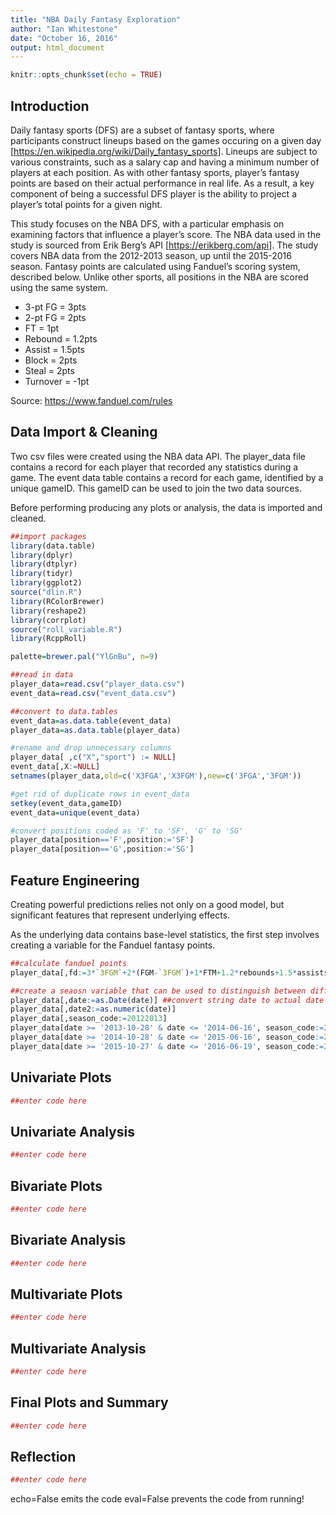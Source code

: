 ```yaml
---
title: "NBA Daily Fantasy Exploration"
author: "Ian Whitestone"
date: "October 16, 2016"
output: html_document
---
```


```r
knitr::opts_chunk$set(echo = TRUE)
```

## Introduction

Daily fantasy sports (DFS) are a subset of fantasy sports, where participants construct lineups based on the games occuring on a given day [<https://en.wikipedia.org/wiki/Daily_fantasy_sports>]. Lineups are subject to various constraints, such as a salary cap and having a minimum number of players at each position. As with other fantasy sports, player's fantasy points are based on their actual performance in real life. As a result, a key component of being a successful DFS player is the ability to project a player's total points for a given night. 

This study focuses on the NBA DFS, with a particular emphasis on examining factors that influence a player's score. The NBA data used in the study is sourced from Erik Berg's API  [<https://erikberg.com/api>]. The study covers NBA data from the 2012-2013 season, up until the 2015-2016 season. Fantasy points are calculated using Fanduel's scoring system, described below. Unlike other sports, all positions in the NBA are scored using the same system.

* 3-pt FG = 3pts
* 2-pt FG = 2pts
* FT = 1pt
* Rebound = 1.2pts
* Assist = 1.5pts
* Block = 2pts
* Steal = 2pts
* Turnover = -1pt

Source: <https://www.fanduel.com/rules>

## Data Import & Cleaning

Two csv files were created using the NBA data API. The player_data file contains a record for each player that recorded any statistics during a game. The event data table contains a record for each game, identified by a unique gameID. This gameID can be used to join the two data sources.

Before performing producing any plots or analysis, the data is imported and cleaned.

```r
##import packages
library(data.table)
library(dplyr)
library(dtplyr)
library(tidyr)
library(ggplot2)
source("dlin.R")
library(RColorBrewer)
library(reshape2)
library(corrplot)
source("roll_variable.R")
library(RcppRoll)

palette=brewer.pal("YlGnBu", n=9)

##read in data
player_data=read.csv("player_data.csv")
event_data=read.csv("event_data.csv")

##convert to data.tables
event_data=as.data.table(event_data)
player_data=as.data.table(player_data)

#rename and drop unnecessary columns
player_data[ ,c("X","sport") := NULL]
event_data[,X:=NULL]
setnames(player_data,old=c('X3FGA','X3FGM'),new=c('3FGA','3FGM'))

#get rid of duplicate rows in event_data
setkey(event_data,gameID)
event_data=unique(event_data)

#convert positions coded as 'F' to 'SF', 'G' to 'SG'
player_data[position=='F',position:='SF']
player_data[position=='G',position:='SG']

```

## Feature Engineering

Creating powerful predictions relies not only on a good model, but significant features that represent underlying effects.

As the underlying data contains base-level statistics, the first step involves creating a variable for the Fanduel fantasy points.

```r
##calculate fanduel points
player_data[,fd:=3*`3FGM`+2*(FGM-`3FGM`)+1*FTM+1.2*rebounds+1.5*assists+2*blocks+2*steals-1*turnovers]

##create a seaosn variable that can be used to distinguish between different seasons
player_data[,date:=as.Date(date)] ##convert string date to actual date
player_data[,date2:=as.numeric(date)]
player_data[,season_code:=20122013]
player_data[date >= '2013-10-28' & date <= '2014-06-16', season_code:=20132014]
player_data[date >= '2014-10-28' & date <= '2015-06-16', season_code:=20142015]
player_data[date >= '2015-10-27' & date <= '2016-06-19', season_code:=20152016]
```



## Univariate Plots

```r
##enter code here
```

## Univariate Analysis

```r
##enter code here
```

## Bivariate Plots

```r
##enter code here
```

## Bivariate Analysis

```r
##enter code here
```

## Multivariate Plots

```r
##enter code here
```


## Multivariate Analysis

```r
##enter code here
```


## Final Plots and Summary

```r
##enter code here
```


## Reflection

```r
##enter code here
```



echo=False emits the code
eval=False prevents the code from running!
